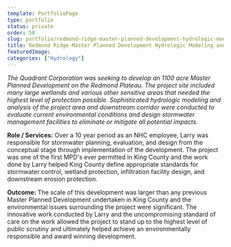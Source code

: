 ```yaml
---
template: PortfolioPage
type: portfolio
status: private
order: 58
slug: portfolio/redmond-ridge-master-planned-development-hydrologic-modeling-and-analysis
title: Redmond Ridge Master Planned Development Hydrologic Modeling and Analysis
featuredImage: 
categories: ["Hydrology"]
---
```


_The Quadrant Corporation was seeking to develop an 1100 acre Master Planned Development on the Redmond Plateau. The project site included many large wetlands and various other sensitive areas that needed the highest level of protection possible. Sophisticated hydrologic modeling and analysis of the project area and downstream corridor were conducted to evaluate current environmental conditions and design stormwater management facilities to eliminate or mitigate all potential impacts._  
  
**Role / Services:** Over a 10 year period as an NHC employee, Larry was responsible for stormwater planning, evaluation, and design from the conceptual stage through implementation of the development. The project was one of the first MPD's ever permitted in King County and the work done by Larry helped King County define appropriate standards for stormwater control, wetland protection, infiltration facility design, and downstream erosion protection.  
  
**Outcome:** The scale of this development was larger than any previous Master Planned Development undertaken in King County and the environmental issues surrounding the project were significant. The innovative work conducted by Larry and the uncompromising standard of care on the work allowed the project to stand up to the highest level of public scrutiny and ultimately helped achieve an environmentally responsible and award winning development.